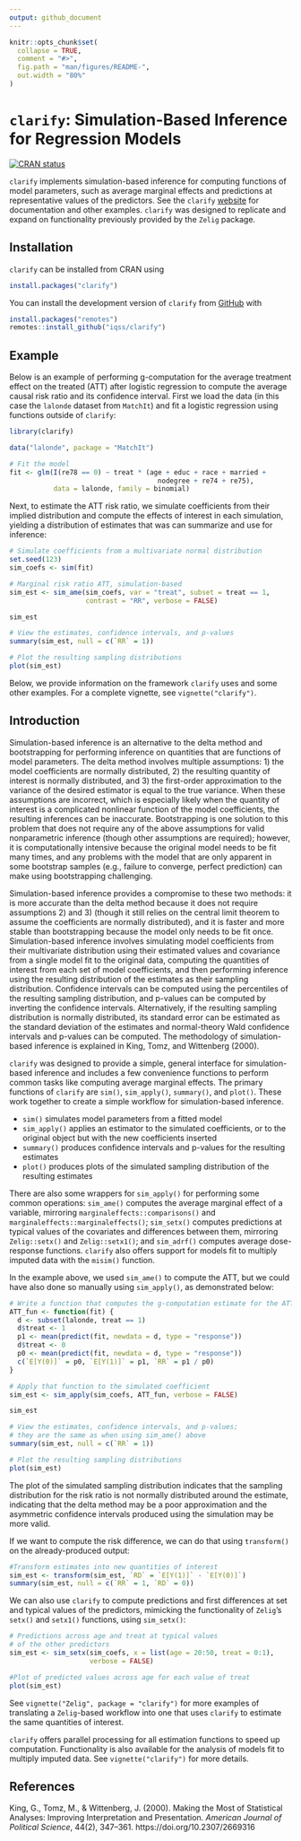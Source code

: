 ```yaml
---
output: github_document
---
```


<!-- README.md is generated from README.Rmd. Please edit that file -->

```r
knitr::opts_chunk$set(
  collapse = TRUE,
  comment = "#>",
  fig.path = "man/figures/README-",
  out.width = "80%"
)
```

# `clarify`: Simulation-Based Inference for Regression Models

<!-- badges: start -->
[![CRAN status](https://www.r-pkg.org/badges/version/clarify)](https://CRAN.R-project.org/package=clarify)
<!-- badges: end -->

`clarify` implements simulation-based inference for computing functions of model parameters, such as average marginal effects and predictions at representative values of the predictors. See the `clarify` [website](https://iqss.github.io/clarify/) for documentation and other examples. `clarify` was designed to replicate and expand on functionality previously provided by the `Zelig` package.

## Installation

`clarify` can be installed from CRAN using

```r
install.packages("clarify")
```

You can install the development version of `clarify` from [GitHub](https://github.com/iqss/clarify) with

```r
install.packages("remotes")
remotes::install_github("iqss/clarify")
```

## Example

Below is an example of performing g-computation for the average treatment effect on the treated (ATT) after logistic regression to compute the average causal risk ratio and its confidence interval. First we load the data (in this case the `lalonde` dataset from `MatchIt`) and fit a logistic regression using functions outside of `clarify`:

```r
library(clarify)

data("lalonde", package = "MatchIt")

# Fit the model
fit <- glm(I(re78 == 0) ~ treat * (age + educ + race + married +
                                     nodegree + re74 + re75),
           data = lalonde, family = binomial)
```

Next, to estimate the ATT risk ratio, we simulate coefficients from their implied distribution and compute the effects of interest in each simulation, yielding a distribution of estimates that was can summarize and use for inference:

```r
# Simulate coefficients from a multivariate normal distribution
set.seed(123)
sim_coefs <- sim(fit)

# Marginal risk ratio ATT, simulation-based
sim_est <- sim_ame(sim_coefs, var = "treat", subset = treat == 1,
                   contrast = "RR", verbose = FALSE)

sim_est

# View the estimates, confidence intervals, and p-values
summary(sim_est, null = c(`RR` = 1))

# Plot the resulting sampling distributions
plot(sim_est)
```

Below, we provide information on the framework `clarify` uses and some other examples. For a complete vignette, see `vignette("clarify")`.

## Introduction

Simulation-based inference is an alternative to the delta method and bootstrapping for performing inference on quantities that are functions of model parameters. The delta method involves multiple assumptions: 1) the model coefficients are normally distributed, 2) the resulting quantity of interest is normally distributed, and 3) the first-order approximation to the variance of the desired estimator is equal to the true variance. When these assumptions are incorrect, which is especially likely when the quantity of interest is a complicated nonlinear function of the model coefficients, the resulting inferences can be inaccurate. Bootstrapping is one solution to this problem that does not require any of the above assumptions for valid nonparametric inference (though other assumptions are required); however, it is computationally intensive because the original model needs to be fit many times, and any problems with the model that are only apparent in some bootstrap samples (e.g., failure to converge, perfect prediction) can make using bootstrapping challenging.

Simulation-based inference provides a compromise to these two methods: it is more accurate than the delta method because it does not require assumptions 2) and 3) (though it still relies on the central limit theorem to assume the coefficients are normally distributed), and it is faster and more stable than bootstrapping because the model only needs to be fit once. Simulation-based inference involves simulating model coefficients from their multivariate distribution using their estimated values and covariance from a single model fit to the original data, computing the quantities of interest from each set of model coefficients, and then performing inference using the resulting distribution of the estimates as their sampling distribution. Confidence intervals can be computed using the percentiles of the resulting sampling distribution, and p-values can be computed by inverting the confidence intervals. Alternatively, if the resulting sampling distribution is normally distributed, its standard error can be estimated as the standard deviation of the estimates and normal-theory Wald confidence intervals and p-values can be computed. The methodology of simulation-based inference is explained in King, Tomz, and Wittenberg (2000).

`clarify` was designed to provide a simple, general interface for simulation-based inference and includes a few convenience functions to perform common tasks like computing average marginal effects. The primary functions of `clarify` are `sim()`, `sim_apply()`, `summary()`, and `plot()`. These work together to create a simple workflow for simulation-based inference.

* `sim()` simulates model parameters from a fitted model
* `sim_apply()` applies an estimator to the simulated coefficients, or to the original object but with the new coefficients inserted
* `summary()` produces confidence intervals and p-values for the resulting estimates
* `plot()` produces plots of the simulated sampling distribution of the resulting estimates

There are also some wrappers for `sim_apply()` for performing some common operations: `sim_ame()` computes the average marginal effect of a variable, mirroring `marginaleffects::comparisons()` and `marginaleffects::marginaleffects()`; `sim_setx()` computes predictions at typical values of the covariates and differences between them, mirroring `Zelig::setx()` and `Zelig::setx1()`; and `sim_adrf()` computes average dose-response functions. `clarify` also offers support for models fit to multiply imputed data with the `misim()` function.

In the example above, we used `sim_ame()` to compute the ATT, but we could have also done so manually using `sim_apply()`, as demonstrated below:

```r
# Write a function that computes the g-computation estimate for the ATT
ATT_fun <- function(fit) {
  d <- subset(lalonde, treat == 1)
  d$treat <- 1
  p1 <- mean(predict(fit, newdata = d, type = "response"))
  d$treat <- 0
  p0 <- mean(predict(fit, newdata = d, type = "response"))
  c(`E[Y(0)]` = p0, `E[Y(1)]` = p1, `RR` = p1 / p0)
}

# Apply that function to the simulated coefficient
sim_est <- sim_apply(sim_coefs, ATT_fun, verbose = FALSE)

sim_est

# View the estimates, confidence intervals, and p-values;
# they are the same as when using sim_ame() above
summary(sim_est, null = c(`RR` = 1))

# Plot the resulting sampling distributions
plot(sim_est)
```

The plot of the simulated sampling distribution indicates that the sampling distribution for the risk ratio is not normally distributed around the estimate, indicating that the delta method may be a poor approximation and the asymmetric confidence intervals produced using the simulation may be more valid.

If we want to compute the risk difference, we can do that using `transform()` on the already-produced output:

```r
#Transform estimates into new quantities of interest
sim_est <- transform(sim_est, `RD` = `E[Y(1)]` - `E[Y(0)]`)
summary(sim_est, null = c(`RR` = 1, `RD` = 0))
```

We can also use `clarify` to compute predictions and first differences at set and typical values of the predictors, mimicking the functionality of `Zelig`'s `setx()` and `setx1()` functions, using `sim_setx()`:

```r
# Predictions across age and treat at typical values
# of the other predictors
sim_est <- sim_setx(sim_coefs, x = list(age = 20:50, treat = 0:1),
                    verbose = FALSE)

#Plot of predicted values across age for each value of treat
plot(sim_est)
```

See `vignette("Zelig", package = "clarify")` for more examples of translating a `Zelig`-based workflow into one that uses `clarify` to estimate the same quantities of interest.

`clarify` offers parallel processing for all estimation functions to speed up computation. Functionality is also available for the analysis of models fit to multiply imputed data. See `vignette("clarify")` for more details.

## References

King, G., Tomz, M., & Wittenberg, J. (2000). Making the Most of Statistical Analyses: Improving Interpretation and Presentation. *American Journal of Political Science*, 44(2), 347–361. https://doi.org/10.2307/2669316
